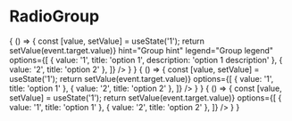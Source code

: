 

<Meta title="Core/RadioGroup" component={RadioGroup} />

# RadioGroup

<Props of={RadioGroup} />

<Preview>
  <Story name="RadioGroup">
  {
    () => {
      const [value, setValue] = useState('1');
      return <RadioGroup
          name="option1"
          label="Options"
          value={value}
          onChange={event => setValue(event.target.value)}
          hint="Group hint"
          legend="Group legend"
          options={[
            { value: '1', title: 'option 1', description: 'option 1 description' },
            { value: '2', title: 'option 2' },
          ]}
        />
    }
  }
  </Story>
</Preview>

<Preview>
  <Story name="readonly">
  {
    () => {
      const [value, setValue] = useState('1');
      return <RadioGroup
          name="option2"
          label="Options"
          readonly
          value={value}
          onChange={event => setValue(event.target.value)}
          options={[
            { value: '1', title: 'option 1' },
            { value: '2', title: 'option 2' },
          ]}
        />
    }
  }
  </Story>
</Preview>

<Preview>
  <Story name="disabled">
  {
    () => {
      const [value, setValue] = useState('1');
      return <RadioGroup
          name="option3"
          label="Options"
          disabled
          value={value}
          onChange={event => setValue(event.target.value)}
          options={[
            { value: '1', title: 'option 1' },
            { value: '2', title: 'option 2' },
          ]}
        />
    }
  }
  </Story>
</Preview>
